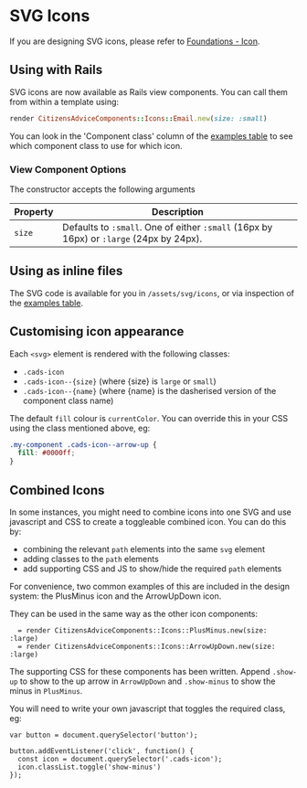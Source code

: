 
<Meta title="Components/SVG Icons" />

# SVG Icons

If you are designing SVG icons, please refer to [Foundations - Icon](?path=/docs/foundations-icon--page).

## Using with Rails

SVG icons are now available as Rails view components. You can call them from within a template using:

```rb
render CitizensAdviceComponents::Icons::Email.new(size: :small)
```

You can look in the 'Component class' column of the [examples table](?path=/story/components-svg-icons--default) to see which component class to use for which icon.

### View Component Options

The constructor accepts the following arguments

| Property | Description                                                                             |
| -------- | --------------------------------------------------------------------------------------- |
| `size`   | Defaults to `:small`. One of either `:small` (16px by 16px) or `:large` (24px by 24px). |

## Using as inline files

The SVG code is available for you in `/assets/svg/icons`, or via inspection of the [examples table](?path=/story/components-svg-icons--default).

## Customising icon appearance

Each `<svg>` element is rendered with the following classes:

- `.cads-icon`
- `.cads-icon--{size}` (where {size} is `large` or `small`)
- `.cads-icon--{name}` (where {name} is the dasherised version of the component class name)

The default `fill` colour is `currentColor`. You can override this in your CSS using the class mentioned above, eg:

```CSS
.my-component .cads-icon--arrow-up {
  fill: #0000ff;
}
```

## Combined Icons

In some instances, you might need to combine icons into one SVG and use javascript and CSS to create a toggleable combined icon. You can do this by:

- combining the relevant `path` elements into the same `svg` element
- adding classes to the `path` elements
- add supporting CSS and JS to show/hide the required `path` elements

For convenience, two common examples of this are included in the design system: the PlusMinus icon and the ArrowUpDown icon.

They can be used in the same way as the other icon components:

```
  = render CitizensAdviceComponents::Icons::PlusMinus.new(size: :large)
  = render CitizensAdviceComponents::Icons::ArrowUpDown.new(size: :large)
```

The supporting CSS for these components has been written. Append `.show-up` to show to the up arrow in `ArrowUpDown` and `.show-minus` to show the minus in `PlusMinus`.

You will need to write your own javascript that toggles the required class, eg:

```
var button = document.querySelector('button');

button.addEventListener('click', function() {
  const icon = document.querySelector('.cads-icon');
  icon.classList.toggle('show-minus')
});
```
